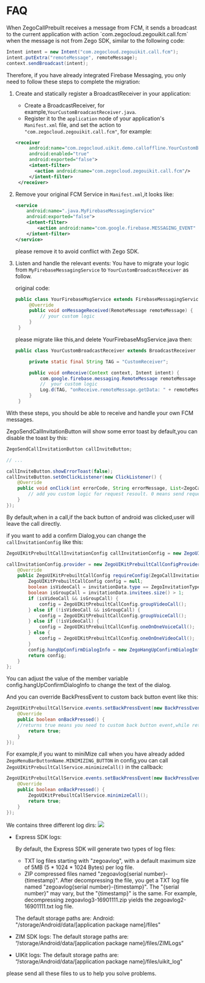 # FAQ

<Accordion title="1. How to solve the conflict when I integrate Firebase Cloud Message at the same time?" defaultOpen="false">
When ZegoCallPrebuilt receives a message from FCM, it sends a broadcast to the current application with  action `com.zegocloud.zegouikit.call.fcm` when the message is not from Zego SDK, similar to the following code:

```java
Intent intent = new Intent("com.zegocloud.zegouikit.call.fcm");
intent.putExtra("remoteMessage", remoteMessage);
context.sendBroadcast(intent);
```

Therefore, if you have already integrated Firebase Messaging, you only need to follow these steps to complete the migration:

1. Create and statically register a BroadcastReceiver in your application:
   - Create a BroadcastReceiver, for example,`YourCustomBroadcastReceiver.java`.
   - Register it to the `application` node of your application's `Manifest.xml` file, and set the action to `"com.zegocloud.zegouikit.call.fcm"`, for example:
   ```xml
   <receiver
        android:name="com.zegocloud.uikit.demo.calloffline.YourCustomBroadcastReceiver"
        android:enabled="true"
        android:exported="false">
        <intent-filter>
          <action android:name="com.zegocloud.zegouikit.call.fcm"/>
        </intent-filter>
    </receiver>
   ```
2. Remove your original FCM Service in `Manifest.xml`,it looks like:
    ```xml
    <service
        android:name=".java.MyFirebaseMessagingService"
        android:exported="false">
        <intent-filter>
            <action android:name="com.google.firebase.MESSAGING_EVENT" />
        </intent-filter>
    </service>
    ```
   please remove it to avoid conflict with Zego SDK.

3. Listen and handle the relevant events:
   You have to migrate your logic from `MyFirebaseMessagingService` to `YourCustomBroadcastReceiver` as follow.

   original code:
   ```java
   public class YourFirebaseMsgService extends FirebaseMessagingService {
        @Override
        public void onMessageReceived(RemoteMessage remoteMessage) {
            // your custom logic
        }
    }
   ```
   please migrate like this,and delete YourFirebaseMsgService.java then:

   ```java
   public class YourCustomBroadcastReceiver extends BroadcastReceiver {

        private static final String TAG = "CustomReceiver";

        public void onReceive(Context context, Intent intent) {
            com.google.firebase.messaging.RemoteMessage remoteMessage = intent.getParcelableExtra("remoteMessage");
            //  your custom logic
            Log.d(TAG, "onReceive.remoteMessage.getData: " + remoteMessage.getData());
        }
    }
   ```
With these steps, you should be able to receive and handle your own FCM messages.
</Accordion>


<Accordion title="2. How to disable the toast display of callInviteButton?" defaultOpen="false">

ZegoSendCallInvitationButton will show some error toast by default,you can disable the toast by this:

```java
ZegoSendCallInvitationButton callInviteButton;

// ...

callInviteButton.showErrorToast(false);
callInviteButton.setOnClickListener(new ClickListener() {
    @Override
    public void onClick(int errorCode, String errorMessage, List<ZegoCallUser> errorInvitees) {
        // add you custom logic for request resoult. 0 means send request success,else means failed.When errorCode is 0 , there may still have some error invitess.please check if all invitess receive successed.
    }
});

```

</Accordion>

<Accordion title="3. How to custom the back button event when in a call?" defaultOpen="false">
By default,when in a call,if the back button of android was clicked,user will leave the call directly.

if you want to add a confirm Dialog,you can change the `callInvitationConfig` like this:

```java
ZegoUIKitPrebuiltCallInvitationConfig callInvitationConfig = new ZegoUIKitPrebuiltCallInvitationConfig();

callInvitationConfig.provider = new ZegoUIKitPrebuiltCallConfigProvider() {
    @Override
    public ZegoUIKitPrebuiltCallConfig requireConfig(ZegoCallInvitationData invitationData) {
        ZegoUIKitPrebuiltCallConfig config = null;
        boolean isVideoCall = invitationData.type == ZegoInvitationType.VIDEO_CALL.getValue();
        boolean isGroupCall = invitationData.invitees.size() > 1;
        if (isVideoCall && isGroupCall) {
            config = ZegoUIKitPrebuiltCallConfig.groupVideoCall();
        } else if (!isVideoCall && isGroupCall) {
            config = ZegoUIKitPrebuiltCallConfig.groupVoiceCall();
        } else if (!isVideoCall) {
            config = ZegoUIKitPrebuiltCallConfig.oneOnOneVoiceCall();
        } else {
            config = ZegoUIKitPrebuiltCallConfig.oneOnOneVideoCall();
        }
        config.hangUpConfirmDialogInfo = new ZegoHangUpConfirmDialogInfo();
        return config;
    }
};
```
You can adjust the value of the member variable config.hangUpConfirmDialogInfo to change the text of the dialog.

And you can override BackPressEvent to custom back button event like this:
```java
ZegoUIKitPrebuiltCallService.events.setBackPressEvent(new BackPressEvent() {
    @Override
    public boolean onBackPressed() {
    //returns true means you need to custom back button event,while return false means you don't need to custom back button event,it will behave like default.
        return true;
    }
});
``` 

For example,if you want to miniMize call when you have already added `ZegoMenuBarButtonName.MINIMIZING_BUTTON` in config,you can call `ZegoUIKitPrebuiltCallService.minimizeCall()` in the callback:

```java
ZegoUIKitPrebuiltCallService.events.setBackPressEvent(new BackPressEvent() {
    @Override
    public boolean onBackPressed() {
        ZegoUIKitPrebuiltCallService.minimizeCall();
        return true;
    }
});
``` 
</Accordion>

<Accordion title="4. How to get log files?" defaultOpen="false">
We contains three different log dirs:

<Frame width="256" height="auto" caption="">
  <img src="https://doc-media.zego.im/sdk-doc/Pics/zegocloud/call/logs.png" />
</Frame>

* Express SDK logs:

    By default, the Express SDK will generate two types of log files:

    * TXT log files starting with "zegoavlog", with a default maximum size of 5MB (5 * 1024 * 1024 Bytes) per log file.
    * ZIP compressed files named "zegoavlog\{serial number\}-\{timestamp\}". After decompressing the file, you get a TXT log file named "zegoavlog\{serial number\}-\{timestamp\}". The "\{serial number\}" may vary, but the "\{timestamp\}" is the same.
    For example, decompressing zegoavlog3-16901111.zip yields the zegoavlog2-16901111.txt log file.

    The default storage paths are:
    Android: "/storage/Android/data/[application package name]/files"


* ZIM SDK logs:
    The default storage paths are:
    “/storage/Android/data/[application package name]/files/ZIMLogs” 


* UIKit logs:
    The default storage paths are:
    “/storage/Android/data/[application package name]/files/uikit_log"

please send all these files to us to help you solve problems.
</Accordion>
